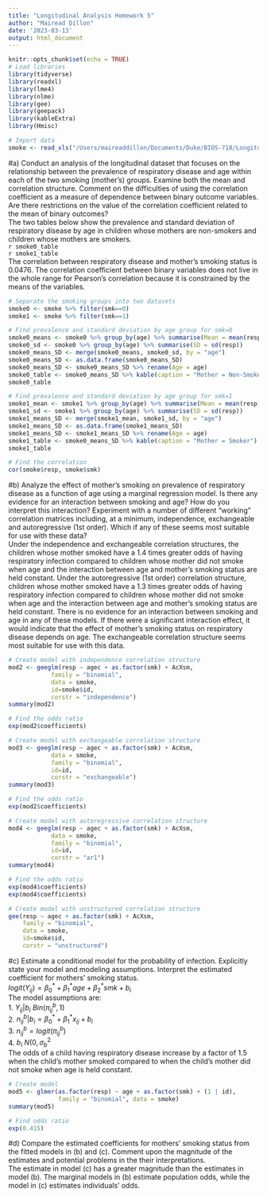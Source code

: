 ```yaml
---
title: "Longitudinal Analysis Homework 5"
author: "Mairead Dillon"
date: '2023-03-13'
output: html_document
---
```


```r
knitr::opts_chunk$set(echo = TRUE)
# Load libraries
library(tidyverse)
library(readxl)
library(lme4)
library(nlme)
library(gee)
library(geepack)
library(kableExtra)
library(Hmisc)

# Import data
smoke <- read_xls("/Users/maireaddillon/Documents/Duke/BIOS-718/Longitudinal-Analysis/HW5/SmkRespDis.xls")
```
     
#a) Conduct an analysis of the longitudinal dataset that focuses on the relationship between the prevalence of respiratory disease and age within each of the two smoking (mother’s) groups. Examine both the mean and correlation structure. Comment on the difficulties of using the correlation coefficient as a measure of dependence between binary outcome variables. Are there restrictions on the value of the correlation coefficient related to the mean of binary outcomes?       
The two tables below show the prevalence and standard deviation of respiratory disease by age in children whose mothers are non-smokers and children whose mothers are smokers.   
`r smoke0_table`    
`r smoke1_table`      
The correlation between respiratory disease and mother's smoking status is 0.0476. The correlation coefficient between binary variables does not live in the whole range for Pearson's correlation because it is constrained by the means of the variables.   
```r
# Separate the smoking groups into two datasets
smoke0 <- smoke %>% filter(smk==0)
smoke1 <- smoke %>% filter(smk==1)

# Find prevalence and standard deviation by age group for smk=0
smoke0_means <- smoke0 %>% group_by(age) %>% summarise(Mean = mean(resp))
smoke0_sd <- smoke0 %>% group_by(age) %>% summarise(SD = sd(resp))
smoke0_means_SD <- merge(smoke0_means, smoke0_sd, by = "age")
smoke0_means_SD <- as.data.frame(smoke0_means_SD)
smoke0_means_SD <- smoke0_means_SD %>% rename(Age = age)
smoke0_table <- smoke0_means_SD %>% kable(caption = "Mother = Non-Smoker")
smoke0_table

# Find prevalence and standard deviation by age group for smk=1
smoke1_mean <- smoke1 %>% group_by(age) %>% summarise(Mean = mean(resp))
smoke1_sd <- smoke1 %>% group_by(age) %>% summarise(SD = sd(resp))
smoke1_means_SD <- merge(smoke1_mean, smoke1_sd, by = "age")
smoke1_means_SD <- as.data.frame(smoke1_means_SD)
smoke1_means_SD <- smoke1_means_SD %>% rename(Age = age)
smoke1_table <- smoke0_means_SD %>% kable(caption = "Mother = Smoker")
smoke1_table

# Find the correlation
cor(smoke$resp, smoke$smk)
```
     
#b) Analyze the effect of mother’s smoking on prevalence of respiratory disease as a function of age using a marginal regression model. Is there any evidence for an interaction between smoking and age? How do you interpret this interaction? Experiment with a number of different “working” correlation matrices including, at a minimum, independence, exchangeable and autoregressive (1st order). Which if any of these seems most suitable for use with these data?    
Under the independence and exchangeable correlation structures, the children whose mother smoked have a 1.4 times greater odds of having respiratory infection compared to children whose mother did not smoke when age and the interaction between age and mother's smoking status are held constant. Under the autoregressive (1st order) correlation structure, children whose mother smoked have a 1.3 times greater odds of having respiratory infection compared to children whose mother did not smoke when age and the interaction between age and mother's smoking status are held constant. There is no evidence for an interaction between smoking and age in any of these models. If there were a significant interaction effect, it would indicate that the effect of mother's smoking status on respiratory disease depends on age. The exchangeable correlation structure seems most suitable for use with this data.   
```r
# Create model with independence correlation structure
mod2 <- geeglm(resp ~ agec + as.factor(smk) + AcXsm,
            family = "binomial",
            data = smoke,
            id=smoke$id,
            corstr = "independence")
summary(mod2)

# Find the odds ratio
exp(mod2$coefficients)
```


```r
# Create model with exchangeable correlation structure
mod3 <- geeglm(resp ~ agec + as.factor(smk) + AcXsm,
            data = smoke,
            family = "binomial",
            id=id,
            corstr = "exchangeable")
summary(mod3)

# Find the odds ratio
exp(mod2$coefficients)
```


```r
# Create model with autoregressive correlation structure
mod4 <- geeglm(resp ~ agec + as.factor(smk) + AcXsm,
            data = smoke,
            family = "binomial",
            id=id,
            corstr = "ar1")
summary(mod4)

# Find the odds ratio
exp(mod4$coefficients)
exp(mod4$coefficients)
```
     
```r
# Create model with unstructured correlation structure
gee(resp ~ agec + as.factor(smk) + AcXsm,
    family = "binomial",
    data = smoke,
    id=smoke$id,
    corstr = "unstructured")
```
     
     
#c) Estimate a conditional model for the probability of infection. Explicitly state your model and modeling assumptions. Interpret the estimated coefficient for mothers’ smoking status.      
$logit(Y_{ij})={\beta}^*_0 + {\beta}^*_{1}age + {\beta}^*_{2}smk + b_i$     
The model assumptions are:    
1. $Y_{ij} | b_i ~ Bin({\pi}^{b}_{ij}, 1)$    
2. ${n}^{b}_{ij} | b_i = {\beta}^*_0 + {\beta}^*_{1}x_{ij} + b_i$   
3. $n^b_{ij} = logit({\pi}^b_{ij})$    
4. $b_i ~ N(0, {\sigma}^2_b$     
The odds of a child having respiratory disease increase by a factor of 1.5 when the child's mother smoked compared to when the child's mother did not smoke when age is held constant.   
```r
# Create model
mod5 <- glmer(as.factor(resp) ~ age + as.factor(smk) + (1 | id),
              family = "binomial", data = smoke)
summary(mod5)

# Find odds ratio
exp(0.415)
```
      
#d) Compare the estimated coefficients for mothers’ smoking status from the fitted models in (b) and (c). Comment upon the magnitude of the estimates and potential problems in the their interpretations.    
The estimate in model (c) has a greater magnitude than the estimates in model (b). The marginal models in (b) estimate population odds, while the model in (c) estimates individuals' odds.